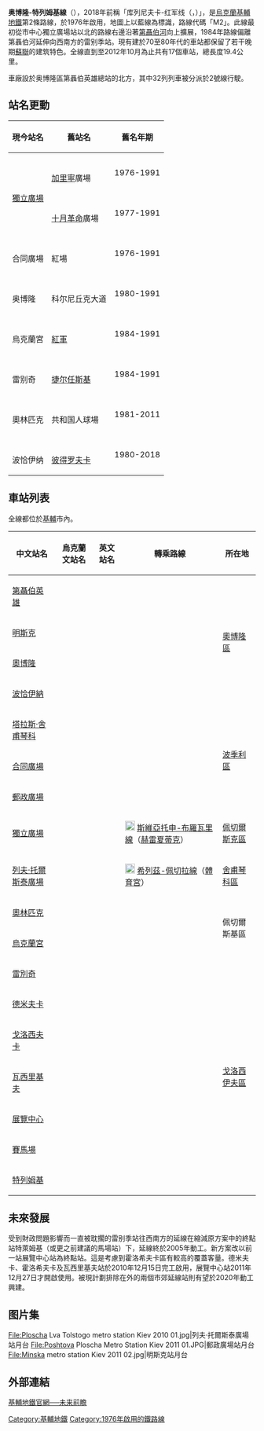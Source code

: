 {{Infobox rail line
|name        = 奧博隆-特列姆基線<br />{{lang|uk|Оболо́нсько-Теремкі́вська лі́нія}}
|logo        = Kiev Metro Second Line logo.svg
|logo_width  = 50px
|box_width   = auto
|image       =
|image_width = 250px
|caption     = 
|type        = [[地鐵|地鐵]]
|system      = [[基輔地鐵|基輔地鐵]]
|status      = 營運中
|locale      = [[烏克蘭|烏克蘭]][[基輔|基輔]]
|start       = [[第聶伯英雄站|第聶伯英雄站]]
|end         = [[特列姆基站|特列姆基站]]
|stations    = 17個
|routes      = 
|daily_ridership = 
|open        = 1976年12月17日
|close       = 
|owner       = 
|operator    = 基輔地鐵
|character   = 
|stock       = 
|linelength  = {{convert|20.95|km|mi|abbr=on}}
|tracklength = 
|tracks      = 
|gauge       = {{RailGauge|1520mm|lk=on}}
|minradius   = 
|electrification = 825伏特[[直流電|直流電]]，[[第三軌供電|第三軌供電]]
|speed       = 
|elevation   = 
|map         = 
}}
{{基輔地鐵RDT/奧博隆-特列姆基線}}

'''奥博隆-特列姆基線'''（{{lang-uk|Оболо́нсько-Теремкі́вська лі́нія|Obolonsko-Teremkivska liniia}}），2018年前稱「库列尼夫卡-红军线（{{lang-uk|Куренівсько-Червоноармійська лінія|Kurenivsko-Chervonoarmiyska liniia}}，{{lang-ru|Куренёвско-Красноармейская линия}}）」，是[[烏克蘭|烏克蘭]][[基輔地鐵|基輔地鐵]]第2條路線，於1976年啟用，地圖上以藍線為標識，路線代碼「M2」。此線最初從市中心獨立廣場站以北的路線右邊沿著[[第聶伯河|第聶伯河]]向上擴展，1984年路線偏離第聶伯河延伸向西南方的雷别季站。現有建於70至80年代的車站都保留了若干晚期[[蘇聯|蘇聯]]的建筑特色。全線直到至2012年10月為止共有17個車站，總長度19.4公里。

車廠設於奥博隆區第聶伯英雄總站的北方，其中32列列車被分派於2號線行駛。

==站名更動==
{|class=wikitable
|-   
!bgcolor="#c0c0f0"|現今站名
!bgcolor="#c0c0f0"|舊站名
!bgcolor="#c0c0f0"|舊名年期
|-   
|rowspan=2|{{lang|uk|Майдан Незалежності}}<br>[[獨立廣場_(基輔)|獨立廣場]]
|{{lang|uk|Площа Калініна}}<br>[[加里寧|加里寧]]廣場
|1976-1991
|-
|{{lang|uk|Площа Жовтневої Революції}}<br>[[十月革命|十月革命]]廣場
|1977-1991   
|-   
|{{lang|uk|Контрактова площа}}<br>合同廣場
|{{lang|uk|Червона площа}}<br>紅場
|1976-1991 
|-   
|{{lang|uk|Оболонь}}<br>奥博隆
|{{lang|uk|Проспект Корнійчука}}<br>科尔尼丘克大道
|1980-1991
|-   
|{{lang|uk|Палац "Україна"}}<br>烏克蘭宮
|{{lang|uk|Червоноармійська}}<br>[[蘇聯紅軍|紅軍]]
|1984-1991
|-   
|{{lang|uk|Либідська}}<br>雷别奇
|{{lang|uk|Дзержинська}}<br>[[费利克斯·埃德蒙多维奇·捷尔任斯基|捷尔任斯基]]
|1984-1991
|-
|{{lang|uk|Олімпійська}}<br>奧林匹克
|{{lang|uk|Республіканський стадіон}}<br>共和国人球場
|1981-2011
|-
|{{lang|uk|Почайна}}<br>波恰伊纳
|{{lang|uk|Петрівка}}<br>[[格里戈里·伊万诺维奇·彼得罗夫斯基|彼得罗夫卡]]
|1980-2018
|}
== 車站列表 ==
全線都位於[[基輔|基輔]]市內。
{| class=wikitable
|-
!中文站名
!烏克蘭文站名
!英文站名
!轉乘路線
!所在地
|-style="border-top:solid 3px #485aa6;"
|[[第聶伯英雄站|第聶伯英雄]]
|{{lang|uk|Героїв Дніпра}}
|{{lang|en|Heroiv Dnipra}}
|
|rowspan=4|[[奧博隆區|奧博隆區]]
|-
|[[明斯克站_(基輔地鐵)|明斯克]]
|{{lang|uk|Мінська}}
|{{lang|en|Minska}}
|
|-
|[[奧博隆站|奧博隆]]
|{{lang|uk|Оболонь}}
|{{lang|en|Obolon}}
|
|-
|[[波恰伊納站|波恰伊納]]
|{{lang|uk|Почайна}}
|{{lang|en|Pochaina}}
|
|-
|[[塔拉斯·舍甫琴科站|塔拉斯·舍甫琴科]]
|{{lang|uk|Тараса Шевченка}}
|{{lang|en|Tarasa Shevchenka}}
|
|rowspan=3|[[波季利區|波季利區]]
|-
|[[合同廣場站|合同廣場]]
|{{lang|uk|Контрактова площа}}
|{{lang|en|Kontraktova ploshcha}}
|
|-
|[[郵政廣場站|郵政廣場]]
|{{lang|uk|Поштова площа}}
|{{lang|en|Ploshtova Ploshcha}}
|
|-
|[[獨立廣場站|獨立廣場]]
|{{lang|uk|Майдан Незалежності}}
|{{lang|en|Maidan Nezalezhnosti}}
|[[File:Kyiv_Metro_First_Line_logo.svg|20px]] [[斯維亞托申-布羅瓦里線|斯維亞托申-布羅瓦里線]]（[[赫雷夏蒂克站|赫雷夏蒂克]]）
|[[佩切爾斯克區|佩切爾斯克區]]
|-
|[[列夫·托爾斯泰廣場站|列夫·托爾斯泰廣場]]
|{{lang|uk|Площа Льва Толстого}}
|{{lang|en|Ploshcha Lva Tolstoho}}
|[[File:Kiev_Metro_Third_Line_logo.svg|20px]] [[希列茲-佩切拉線|希列茲-佩切拉線]]（[[體育宮站_(基輔)|體育宮]]）
|[[舍甫琴科區|舍甫琴科區]]
|-
|[[奧林匹克站_(基輔地鐵)|奧林匹克]]
|{{lang|uk|Олімпійська}}
|{{lang|en|Olimpiiska}}
|
|rowspan=2|佩切爾斯基區
|-
|[[烏克蘭宮站|烏克蘭宮]]
|{{lang|uk|Палац Україна}}
|{{lang|en|Palats Ukrayina}}
|
|-
|[[雷別奇站|雷別奇]]
|{{lang|uk|Либідська}}
|{{lang|en|Lybidska}}
|
|rowspan=7|[[戈洛西伊夫區|戈洛西伊夫區]]
|-
|[[德米夫卡站|德米夫卡]]
|{{lang|uk|Демiïвська}}
|{{lang|en|Demiivska}}
|
|-
|[[戈洛西夫卡站|戈洛西夫卡]]
|{{lang|uk|Голосіївська}}
|{{lang|en|Holosiivska}}
|
|-
|[[瓦西里基夫站|瓦西里基夫]]
|{{lang|uk|Васильківська}}
|{{lang|en|Vasylkivska}}
|
|-
|[[展覽中心站_(基輔地鐵)|展覽中心]]
|{{lang|uk|Виставковий центр}}
|{{lang|en|Vystavkovyi tsentr}}
|
|-
|[[賽馬場站_(基輔地鐵)|賽馬場]]
|{{lang|uk|Іподро́м}}
|{{lang|en|Ipodrom}}
|
|-
|[[特列姆基站|特列姆基]]
|{{lang|uk|Теремки}}
|{{lang|en|Teremky}}
|
|}

==未來發展==
受到財政問題影響而一直被耽擱的雷别季站往西南方的延線在縮減原方案中的終點站特萊姆基（或更之前建議的馬場站）下，延線終於2005年動工。新方案改以前一站展覽中心站為終點站。這是考慮到霍洛希夫卡區有較高的覆蓋客量。德米夫卡、霍洛希夫卡及瓦西里基夫站於2010年12月15日完工啟用，展覽中心站2011年12月27日才開啟使用。被現計劃排除在外的兩個市郊延線站則有望於2020年動工興建。

==图片集==
<gallery>
File:Ploscha Lva Tolstogo metro station Kiev 2010 01.jpg|列夫·托爾斯泰廣場站月台
File:Poshtova Ploscha Metro Station Kiev 2011 01.JPG|郵政廣場站月台
File:Minska metro station Kiev 2011 02.jpg|明斯克站月台
</gallery>

== 外部連結 ==
{{uk icon}}[http://www.metro.kiev.ua/?q=node/108 基輔地鐵官網──未来前瞻]{{Wayback|url=http://www.metro.kiev.ua/?q=node%2F108 |date=20121013215258 }}
{{基輔地鐵庫列尼夫卡-紅軍線}}
{{基辅地铁}}

[[Category:基輔地鐵|Category:基輔地鐵]]
[[Category:1976年啟用的鐵路線|Category:1976年啟用的鐵路線]]